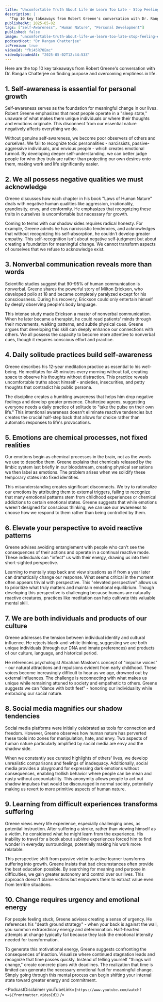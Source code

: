 ```yaml
---
title: "Uncomfortable Truth About Life We Learn Too Late - Stop Feeling Empty & Find Purpose | Robert Greene"
description: |
  "Top 10 key takeaways from Robert Greene's conversation with Dr. Rangan Chatterjee on finding purpose and overcoming emptiness in life."
publishedAt: 2025-05-02
tags: ["Self-Awareness", "Human Nature", "Personal Development"]
published: false
image: "uncomfortable-truth-about-life-we-learn-too-late-stop-feeling-empty-and-find-purpose-robert-greene.jpg"
podcastHost: "Dr Rangan Chatterjee"
isPremium: true
videoId: "fhi45R70Emc"
videoUploadedAt: "2025-05-02T12:44:53Z"
---
```



<PodcastSummaryPageLayout frontmatter={frontmatter}>
Here are the top 10 key takeaways from Robert Greene's conversation with Dr. Rangan Chatterjee on finding purpose and overcoming emptiness in life.

## 1. Self-awareness is essential for personal growth

Self-awareness serves as the foundation for meaningful change in our lives. Robert Greene emphasizes that most people operate in a "sleep state," unaware of what makes them unique individuals or where their thoughts and emotions originate. This disconnect from our essential nature negatively affects everything we do.

Without genuine self-awareness, we become poor observers of others and ourselves. We fail to recognize toxic personalities - narcissists, passive-aggressive individuals, and envious people - which creates emotional turmoil. By developing deeper self-understanding, we can better judge people for who they truly are rather than projecting our own desires onto them, making work and life significantly easier.

## 2. We all possess negative qualities we must acknowledge

Greene discusses how each chapter in his book "Laws of Human Nature" deals with negative human qualities like aggression, irrationality, grandiosity, envy, and conformity. He emphasizes that recognizing these traits in ourselves is uncomfortable but necessary for growth.

Coming to terms with our shadow sides requires radical honesty. For example, Greene admits he has narcissistic tendencies, and acknowledges that without recognizing his self-absorption, he couldn't develop greater empathy. This self-recognition isn't about negative self-judgment but about creating a foundation for meaningful change. We cannot transform aspects of ourselves that we refuse to acknowledge exist.

## 3. Nonverbal communication reveals more than words

Scientific studies suggest that 90-95% of human communication is nonverbal. Greene shares the powerful story of Milton Erickson, who developed polio at 18 and became completely paralyzed except for his consciousness. During his recovery, Erickson could only entertain himself by deeply observing people's body language.

This intense study made Erickson a master of nonverbal communication. When he later became a therapist, he could read patients' minds through their movements, walking patterns, and subtle physical cues. Greene argues that developing this skill can deeply enhance our connections with others. We all possess the capacity to become more attentive to nonverbal cues, though it requires conscious effort and practice.

## 4. Daily solitude practices build self-awareness

Greene describes his 12-year meditation practice as essential to his well-being. He meditates for 45 minutes every morning without fail, creating space to observe his thoughts without distraction. This practice reveals uncomfortable truths about himself - anxieties, insecurities, and petty thoughts that contradict his public persona.

The discipline creates a humbling awareness that helps him drop negative feelings and develop greater presence. Chatterjee agrees, suggesting everyone needs a daily practice of solitude to "take the pulse on their own life." This intentional awareness doesn't eliminate reactive tendencies but creates the crucial half-step back that allows for choice rather than automatic responses to life's provocations.

## 5. Emotions are chemical processes, not fixed realities

Our emotions begin as chemical processes in the brain, not as the words we use to describe them. Greene explains that chemicals released by the limbic system last briefly in our bloodstream, creating physical sensations we then label as emotions. The problem arises when we solidify these temporary states into fixed identities.

This misunderstanding creates significant disconnects. We try to rationalize our emotions by attributing them to external triggers, failing to recognize that many emotional patterns stem from childhood experiences or chemical addictions to certain emotional states. Greene suggests that while emotions weren't designed for conscious thinking, we can use our awareness to choose how we respond to them rather than being controlled by them.

## 6. Elevate your perspective to avoid reactive patterns

Greene advises avoiding entanglement with people who can't see the consequences of their actions and operate in a continual reactive mode. These individuals can "infect" us with their energy, drawing us into their short-sighted perspective.

Learning to mentally step back and view situations as if from a year later can dramatically change our response. What seems critical in the moment often appears trivial with perspective. This "elevated perspective" allows us to prioritize what truly matters and maintain emotional equilibrium. Though developing this perspective is challenging because humans are naturally reactive creatures, practices like meditation can help cultivate this valuable mental skill.

## 7. We are both individuals and products of our culture

Greene addresses the tension between individual identity and cultural influence. He rejects black-and-white thinking, suggesting we are both unique individuals (through our DNA and innate preferences) and products of our culture, language, and historical period.

He references psychologist Abraham Maslow's concept of "impulse voices" - our natural attractions and repulsions evident from early childhood. These voices become increasingly difficult to hear as we age, drowned out by external influences. The challenge is reconnecting with what makes us unique while remaining attuned to society and empathetic to others. Greene suggests we can "dance with both feet" - honoring our individuality while embracing our social nature.

## 8. Social media magnifies our shadow tendencies

Social media platforms were initially celebrated as tools for connection and freedom. However, Greene observes how human nature has perverted these tools into zones for manipulation, hate, and envy. Two aspects of human nature particularly amplified by social media are envy and the shadow side.

When we constantly see curated highlights of others' lives, we develop unrealistic comparisons and feelings of inadequacy. Additionally, social media provides a playground for expressing dark emotions without consequences, enabling trollish behavior where people can be mean and nasty without accountability. This anonymity allows people to act out shadow impulses that would be discouraged in normal society, potentially making us revert to more primitive aspects of human nature.

## 9. Learning from difficult experiences transforms suffering

Greene views every life experience, especially challenging ones, as potential instruction. After suffering a stroke, rather than viewing himself as a victim, he considered what he might learn from the experience. His inability to travel for a book about sublime experiences forced him to find wonder in everyday surroundings, potentially making his work more relatable.

This perspective shift from passive victim to active learner transforms suffering into growth. Greene insists that bad circumstances often provide the best education possible. By searching for meaning and purpose in difficulties, we gain greater autonomy and control over our lives. This approach doesn't blame victims but empowers them to extract value even from terrible situations.

## 10. Change requires urgency and emotional energy

For people feeling stuck, Greene advises creating a sense of urgency. He references his "death ground strategy" - when your back is against the wall, you summon extraordinary energy and determination. Half-hearted attempts at change typically fail because they lack the emotional intensity needed for transformation.

To generate this motivational energy, Greene suggests confronting the consequences of inaction. Visualize where continued stagnation leads and recognize that time passes quickly. Instead of telling yourself "things will change," create concrete plans with deadlines. The realization that time is limited can generate the necessary emotional fuel for meaningful change. Simply going through this mental process can begin shifting your internal state toward greater energy and commitment.

<PodcastDisclaimer
  youTubeLink={`https://www.youtube.com/watch?v=${frontmatter.videoId}`}
/>

</PodcastSummaryPageLayout>
